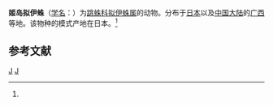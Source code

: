{{Speciesbox
| taxon = Pseudicius himeshimensis
| image = Cristofono Hakka himeshimensis 01.jpg
| binomial_authority = (Doenitz et Strand, 1906)<ref name='id14845'>{{cite web| url =http://www.bioinfo.cn/db05/BjdwSpecies.php?action=view&id=14845| title =姬岛拟伊蛛| work =《中国动物物种编目数据库》| publisher =中国科学院微生物研究所| author =中国科学院动物研究所| accessdate =2009-04-28| deadurl =yes| archiveurl =https://web.archive.org/web/20160305055546/http://www.bioinfo.cn/db05/BjdwSpecies.php?action=view&id=14845| archivedate =2016-03-05}}</ref>
}}

'''姬岛拟伊蛛'''（[[学名|学名]]：{{lang|la|''Pseudicius himeshimensis''}}）为[[跳蛛科|跳蛛科]][[拟伊蛛属|拟伊蛛属]]的动物。分布于[[日本|日本]]以及[[中国大陆|中国大陆]]的[[广西|广西]]等地。该物种的模式产地在日本。<ref name='id14845'/>

== 参考文献 ==
{{reflist}}

{{蜘蛛小作品}}

{{Taxonbar}}
[[Category:_1906年描述的动物|J]]
[[Category:拟伊蛛属|J]]